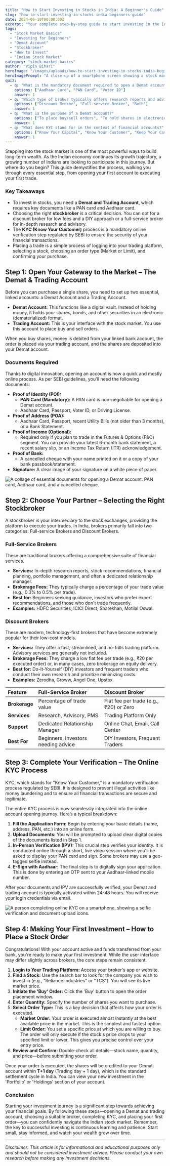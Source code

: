 ```yaml
---
title: "How to Start Investing in Stocks in India: A Beginner's Guide"
slug: "how-to-start-investing-in-stocks-india-beginners-guide"
date: 2024-06-19T00:00:00Z
excerpt: "Your complete step-by-step guide to start investing in the Indian stock market. Learn how to open a Demat account, choose a broker, complete KYC, and place your first trade."
tags:
  - "Stock Market Basics"
  - "Investing for Beginners"
  - "Demat Account"
  - "Stockbroker"
  - "How to Invest"
  - "Indian Stock Market"
category: "stock-market-basics"
author: "Vipin Bihari"
heroImage: "/images/uploads/how-to-start-investing-in-stocks-india-beginners-guide/hero-image.jpg"
heroImagePrompt: "A close-up of a smartphone screen showing a stock market trading app with charts and graphs, held by a person in a modern, bright setting, symbolizing mobile investing in India."
quiz:
  - q: "What is the mandatory document required to open a Demat account in India?"
    options: ["Aadhaar Card", "PAN Card", "Voter ID"]
    answer: 1
  - q: "Which type of broker typically offers research reports and advisory services?"
    options: ["Discount Broker", "Full-service Broker", "Both"]
    answer: 1
  - q: "What is the purpose of a Demat account?"
    options: ["To place buy/sell orders", "To hold shares in electronic form", "To transfer money for trades"]
    answer: 1
  - q: "What does KYC stand for in the context of financial accounts?"
    options: ["Know Your Capital", "Know Your Customer", "Keep Your Cash"]
    answer: 1
---
```


Stepping into the stock market is one of the most powerful ways to build long-term wealth. As the Indian economy continues its growth trajectory, a growing number of Indians are looking to participate in this journey. But where do you begin? This guide demystifies the process, walking you through every essential step, from opening your first account to executing your first trade.

### Key Takeaways
*   To invest in stocks, you need a **Demat and Trading Account**, which requires key documents like a PAN card and Aadhaar card.
*   Choosing the right **stockbroker** is a critical decision. You can opt for a discount broker for low fees and a DIY approach or a full-service broker for in-depth research and advisory.
*   The **KYC (Know Your Customer)** process is a mandatory online verification step regulated by SEBI to ensure the security of your financial transactions.
*   Placing a trade is a simple process of logging into your trading platform, selecting a stock, choosing an order type (Market or Limit), and confirming your purchase.

## Step 1: Open Your Gateway to the Market – The Demat & Trading Account

Before you can purchase a single share, you need to set up two essential, linked accounts: a Demat Account and a Trading Account.

*   **Demat Account:** This functions like a digital vault. Instead of holding money, it holds your shares, bonds, and other securities in an electronic (dematerialized) format.
*   **Trading Account:** This is your interface with the stock market. You use this account to place buy and sell orders.

When you buy shares, money is debited from your linked bank account, the order is placed via your trading account, and the shares are deposited into your Demat account.

### Documents Required
Thanks to digital innovation, opening an account is now a quick and mostly online process. As per SEBI guidelines, you'll need the following documents:

*   **Proof of Identity (POI):**
    *   **PAN Card (Mandatory):** A PAN card is non-negotiable for opening a Demat account.
    *   Aadhaar Card, Passport, Voter ID, or Driving License.
*   **Proof of Address (POA):**
    *   Aadhaar Card, Passport, recent Utility Bills (not older than 3 months), or a Bank Statement.
*   **Proof of Income (Optional):**
    *   Required only if you plan to trade in the Futures & Options (F&O) segment. You can provide your latest 6-month bank statement, a recent salary slip, or an Income Tax Return (ITR) acknowledgement.
*   **Proof of Bank:**
    *   A cancelled cheque with your name printed on it or a copy of your bank passbook/statement.
*   **Signature:** A clear image of your signature on a white piece of paper.

![A collage of essential documents for opening a Demat account: PAN card, Aadhaar card, and a cancelled cheque.](/images/uploads/how-to-start-investing-in-stocks-india-beginners-guide/demat-account-documents.png)

## Step 2: Choose Your Partner – Selecting the Right Stockbroker

A stockbroker is your intermediary to the stock exchanges, providing the platform to execute your trades. In India, brokers primarily fall into two categories: Full-service Brokers and Discount Brokers.

### Full-Service Brokers
These are traditional brokers offering a comprehensive suite of financial services.
*   **Services:** In-depth research reports, stock recommendations, financial planning, portfolio management, and often a dedicated relationship manager.
*   **Brokerage Fees:** They typically charge a percentage of your trade value (e.g., 0.3% to 0.5% per trade).
*   **Best for:** Beginners seeking guidance, investors who prefer expert recommendations, and those who don't trade frequently.
*   **Examples:** HDFC Securities, ICICI Direct, Sharekhan, Motilal Oswal.

### Discount Brokers
These are modern, technology-first brokers that have become extremely popular for their low-cost models.
*   **Services:** They offer a fast, streamlined, and no-frills trading platform. Advisory services are generally not included.
*   **Brokerage Fees:** They charge a low flat fee per trade (e.g., ₹20 per executed order) or, in many cases, zero brokerage on equity delivery.
*   **Best for:** Do-It-Yourself (DIY) investors and frequent traders who conduct their own research and prioritize minimizing costs.
*   **Examples:** Zerodha, Groww, Angel One, Upstox.

| Feature | Full-Service Broker | Discount Broker |
| :--- | :--- | :--- |
| **Brokerage** | Percentage of trade value | Flat fee per trade (e.g., ₹20) or Zero |
| **Services** | Research, Advisory, PMS | Trading Platform Only |
| **Support** | Dedicated Relationship Manager | Online Chat, Email, Call Center |
| **Best For** | Beginners, Investors needing advice | DIY Investors, Frequent Traders |

## Step 3: Complete Your Verification – The Online KYC Process

KYC, which stands for "Know Your Customer," is a mandatory verification process regulated by SEBI. It is designed to prevent illegal activities like money laundering and to ensure all financial transactions are secure and legitimate.

The entire KYC process is now seamlessly integrated into the online account opening journey. Here’s a typical breakdown:

1.  **Fill the Application Form:** Begin by entering your basic details (name, address, PAN, etc.) into an online form.
2.  **Upload Documents:** You will be prompted to upload clear digital copies of the documents listed in Step 1.
3.  **In-Person Verification (IPV):** This crucial step verifies your identity. It is conducted online through a short, live video session where you'll be asked to display your PAN card and sign. Some brokers may use a geo-tagged selfie instead.
4.  **E-Sign with Aadhaar:** The final step is to digitally sign your application. This is done by entering an OTP sent to your Aadhaar-linked mobile number.

After your documents and IPV are successfully verified, your Demat and trading account is typically activated within 24-48 hours. You will receive your login credentials via email.

![A person completing online KYC on a smartphone, showing a selfie verification and document upload icons.](/images/uploads/how-to-start-investing-in-stocks-india-beginners-guide/kyc-process.png)

## Step 4: Making Your First Investment – How to Place a Stock Order

Congratulations! With your account active and funds transferred from your bank, you're ready to make your first investment. While the user interface may differ slightly across brokers, the core steps remain consistent.

1.  **Login to Your Trading Platform:** Access your broker's app or website.
2.  **Find a Stock:** Use the search bar to look for the company you wish to invest in (e.g., "Reliance Industries" or "TCS"). You will see its live market price.
3.  **Initiate the 'Buy' Order:** Click the 'Buy' button to open the order placement window.
4.  **Enter Quantity:** Specify the number of shares you want to purchase.
5.  **Select Order Type:** This is a key decision that affects how your order is executed.
    *   **Market Order:** Your order is executed almost instantly at the best available price in the market. This is the simplest and fastest option.
    *   **Limit Order:** You set a specific price at which you are willing to buy. The order will only execute if the stock's price drops to your specified limit or lower. This gives you precise control over your entry price.
6.  **Review and Confirm:** Double-check all details—stock name, quantity, and price—before submitting your order.

Once your order is executed, the shares will be credited to your Demat account within **T+1 day** (Trading day + 1 day), which is the standard settlement cycle in India. You can view your new investment in the 'Portfolio' or 'Holdings' section of your account.

### Conclusion
Starting your investment journey is a significant step towards achieving your financial goals. By following these steps—opening a Demat and trading account, choosing a suitable broker, completing KYC, and placing your first order—you can confidently navigate the Indian stock market. Remember, the key to successful investing is continuous learning and patience. Start small, stay informed, and watch your wealth grow over time.

***

*Disclaimer: This article is for informational and educational purposes only and should not be considered investment advice. Please conduct your own research before making any investment decisions.*